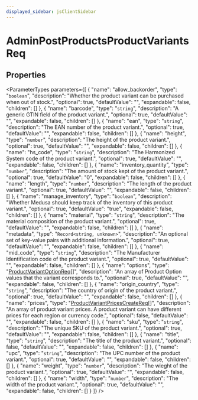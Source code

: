```yaml
---
displayed_sidebar: jsClientSidebar
---
```



# AdminPostProductsProductVariantsReq

## Properties

<ParameterTypes parameters={[
  {
    "name": "allow_backorder",
    "type": "`boolean`",
    "description": "Whether the product variant can be purchased when out of stock.",
    "optional": true,
    "defaultValue": "",
    "expandable": false,
    "children": []
  },
  {
    "name": "barcode",
    "type": "`string`",
    "description": "A generic GTIN field of the product variant.",
    "optional": true,
    "defaultValue": "",
    "expandable": false,
    "children": []
  },
  {
    "name": "ean",
    "type": "`string`",
    "description": "The EAN number of the product variant.",
    "optional": true,
    "defaultValue": "",
    "expandable": false,
    "children": []
  },
  {
    "name": "height",
    "type": "`number`",
    "description": "The height of the product variant.",
    "optional": true,
    "defaultValue": "",
    "expandable": false,
    "children": []
  },
  {
    "name": "hs_code",
    "type": "`string`",
    "description": "The Harmonized System code of the product variant.",
    "optional": true,
    "defaultValue": "",
    "expandable": false,
    "children": []
  },
  {
    "name": "inventory_quantity",
    "type": "`number`",
    "description": "The amount of stock kept of the product variant.",
    "optional": true,
    "defaultValue": "0",
    "expandable": false,
    "children": []
  },
  {
    "name": "length",
    "type": "`number`",
    "description": "The length of the product variant.",
    "optional": true,
    "defaultValue": "",
    "expandable": false,
    "children": []
  },
  {
    "name": "manage_inventory",
    "type": "`boolean`",
    "description": "Whether Medusa should keep track of the inventory of this product variant.",
    "optional": true,
    "defaultValue": "true",
    "expandable": false,
    "children": []
  },
  {
    "name": "material",
    "type": "`string`",
    "description": "The material composition of the product variant.",
    "optional": true,
    "defaultValue": "",
    "expandable": false,
    "children": []
  },
  {
    "name": "metadata",
    "type": "`Record<string, unknown>`",
    "description": "An optional set of key-value pairs with additional information.",
    "optional": true,
    "defaultValue": "",
    "expandable": false,
    "children": []
  },
  {
    "name": "mid_code",
    "type": "`string`",
    "description": "The Manufacturer Identification code of the product variant.",
    "optional": true,
    "defaultValue": "",
    "expandable": false,
    "children": []
  },
  {
    "name": "options",
    "type": "[ProductVariantOptionReq](internal.ProductVariantOptionReq.mdx)[]",
    "description": "An array of Product Option values that the variant corresponds to.",
    "optional": true,
    "defaultValue": "",
    "expandable": false,
    "children": []
  },
  {
    "name": "origin_country",
    "type": "`string`",
    "description": "The country of origin of the product variant.",
    "optional": true,
    "defaultValue": "",
    "expandable": false,
    "children": []
  },
  {
    "name": "prices",
    "type": "[ProductVariantPricesCreateReq](internal.ProductVariantPricesCreateReq.mdx)[]",
    "description": "An array of product variant prices. A product variant can have different prices for each region or currency code.",
    "optional": false,
    "defaultValue": "",
    "expandable": false,
    "children": []
  },
  {
    "name": "sku",
    "type": "`string`",
    "description": "The unique SKU of the product variant.",
    "optional": true,
    "defaultValue": "",
    "expandable": false,
    "children": []
  },
  {
    "name": "title",
    "type": "`string`",
    "description": "The title of the product variant.",
    "optional": false,
    "defaultValue": "",
    "expandable": false,
    "children": []
  },
  {
    "name": "upc",
    "type": "`string`",
    "description": "The UPC number of the product variant.",
    "optional": true,
    "defaultValue": "",
    "expandable": false,
    "children": []
  },
  {
    "name": "weight",
    "type": "`number`",
    "description": "The wieght of the product variant.",
    "optional": true,
    "defaultValue": "",
    "expandable": false,
    "children": []
  },
  {
    "name": "width",
    "type": "`number`",
    "description": "The width of the product variant.",
    "optional": true,
    "defaultValue": "",
    "expandable": false,
    "children": []
  }
]} />
